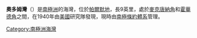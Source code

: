 {{coord|71|30|S|61|20|W|scale:1000000|display=title}}

'''奧多姆灣'''（{{lang-en|Odom Inlet}}）是[[南極洲|南極洲]]的海灣，位於[[帕爾默地|帕爾默地]]，長9英里，處於[[麥克唐納角|麥克唐納角]]和[[霍華德角|霍華德角]]之間，在1940年由[[美國|美國]]研究隊發現，現時由[[南極條約體系|南極條約體系]]管理。

{{Antarctica-geo-stub}}
[[Category:南極洲海灣|Category:南極洲海灣]]